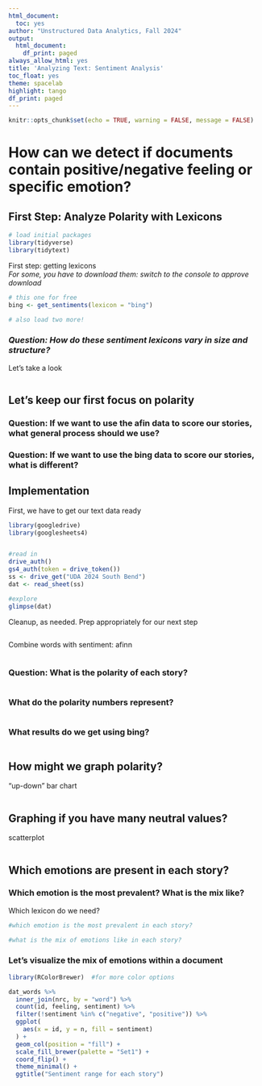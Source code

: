 ```yaml
---
html_document:
  toc: yes
author: "Unstructured Data Analytics, Fall 2024"
output:
  html_document:
    df_print: paged
always_allow_html: yes
title: 'Analyzing Text: Sentiment Analysis'
toc_float: yes
theme: spacelab
highlight: tango
df_print: paged
---
```

  
```r
knitr::opts_chunk$set(echo = TRUE, warning = FALSE, message = FALSE)
```

# How can we detect if documents contain positive/negative feeling or specific emotion?


## First Step: Analyze Polarity with Lexicons
```r
# load initial packages
library(tidyverse)
library(tidytext)
```

First step: getting lexicons  
*For some, you have to download them: switch to the console to approve download*
```r
# this one for free
bing <- get_sentiments(lexicon = "bing")

# also load two more!

```

  
### *Question: How do these sentiment lexicons vary in size and structure?*   
Let's take a look
```r


```

  
## Let's keep our first focus on polarity

### Question: If we want to use the afin data to score our stories, what general process should we use?

### Question: If we want to use the bing data to score our stories, what is different?


## Implementation
First, we have to get our text data ready

```r
library(googledrive)
library(googlesheets4)


#read in
drive_auth()
gs4_auth(token = drive_token())
ss <- drive_get("UDA 2024 South Bend")
dat <- read_sheet(ss)

#explore
glimpse(dat)

```

 
Cleanup, as needed.  Prep appropriately for our next step
```r


```

Combine words with sentiment: afinn
```r

```

### Question: What is the polarity of each story?

```r

```
### What do the polarity numbers represent? 

```r

```


### What results do we get using bing?
```r

```


## How might we graph polarity?
"up-down" bar chart
```r

```

## Graphing if you have many neutral values?
scatterplot
```r

```



## Which emotions are present in each story?
### Which emotion is the most prevalent? What is the mix like? 

Which lexicon do we need?
```r
#which emotion is the most prevalent in each story?

```


```r
#what is the mix of emotions like in each story?

```


### Let's visualize the mix of emotions within a document
```r
library(RColorBrewer)  #for more color options

dat_words %>%
  inner_join(nrc, by = "word") %>%
  count(id, feeling, sentiment) %>%
  filter(!sentiment %in% c("negative", "positive")) %>%
  ggplot(
    aes(x = id, y = n, fill = sentiment)
  ) +
  geom_col(position = "fill") +
  scale_fill_brewer(palette = "Set1") +
  coord_flip() +
  theme_minimal() +
  ggtitle("Sentiment range for each story")

```

